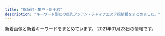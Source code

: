 ```yaml
---
title: "錦糸町・亀戸・新小岩"
description: "キーワード別にの巨乳アジアン・チャイナエステ嬢情報をまとめました。"
---
```


新着画像と新着キーワードをまとめています。
2021年01月23日の情報です。

<DmmAffiliateIns />
<KeywordTable
  shops={
    [
    {
        "url": "http://sentsubaki.asia/",
        "station": "JR\u4e80\u6238\u99c5\u6771\u53e3",
        "name": "\u5343\u693f",
        "img_links": [
            "http://sentsubaki.asia/img/cast/aya-03.jpg",
            "http://sentsubaki.asia/img/btn_cast.png",
            "http://sentsubaki.asia/img/cast/aya-04.jpg",
            "http://sentsubaki.asia/img/cast/miki-01.jpg",
            "http://sentsubaki.asia/img/cast/aya-01.jpg",
            "http://sentsubaki.asia/img/cast/you-03.jpg",
            "http://sentsubaki.asia/img/cast/yumi-04.jpg",
            "http://sentsubaki.asia/img/cast/yuyu-04.jpg",
            "http://sentsubaki.asia/img/cast/nina-04.jpg",
            "http://sentsubaki.asia/img/cast/miki-04.jpg",
            "http://sentsubaki.asia/img/cast/nina-03.jpg",
            "http://sentsubaki.asia/img/cast/miki-02.jpg",
            "http://sentsubaki.asia/img/btn_twitter.png",
            "http://sentsubaki.asia/img/head_time.png",
            "http://sentsubaki.asia/img/cast/yumi-03.jpg",
            "http://sentsubaki.asia/img/cast/you-04.jpg",
            "http://sentsubaki.asia/img/btn_top.png",
            "http://sentsubaki.asia/img/interior/lobby-1.jpg",
            "http://sentsubaki.asia/img/cast/miki-03.jpg",
            "http://sentsubaki.asia/img/btn_interior.png",
            "http://sentsubaki.asia/img/cast/you-02.jpg",
            "http://sentsubaki.asia/img/head_tel.png",
            "http://sentsubaki.asia/img/cast/you-01.jpg",
            "http://sentsubaki.asia/img/cast/yuyu-01.jpg",
            "http://sentsubaki.asia/img/interior/lobby-2.jpg",
            "http://sentsubaki.asia/img/cast/yumi-02.jpg",
            "http://sentsubaki.asia/img/cast/yuyu-02.jpg",
            "http://sentsubaki.asia/img/coupon_special.png"
        ],
        "keywords": {}
    },
    {
        "url": "http://k-akasuri.xyz/",
        "img_links": [
            "http://k-akasuri.xyz/girl/01.jpg",
            "http://k-akasuri.xyz/girl/03.jpg",
            "http://k-akasuri.xyz/images/acc_11.jpg",
            "http://k-akasuri.xyz/girl/02.jpg",
            "http://k-akasuri.xyz/images/index_07.jpg",
            "http://k-akasuri.xyz/images/staff_10.jpg",
            "http://k-akasuri.xyz/girl/00.jpg",
            "http://k-akasuri.xyz/images/sys.jpg",
            "http://k-akasuri.xyz/girl/04.jpg",
            "http://k-akasuri.xyz/images/index_05.jpg",
            "http://k-akasuri.xyz/images/acc_10.jpg",
            "http://k-akasuri.xyz/images/info_10.jpg",
            "http://k-akasuri.xyz/images/index_03.jpg",
            "http://k-akasuri.xyz/images/nei_13.jpg",
            "http://k-akasuri.xyz/images/index_13.jpg",
            "http://k-akasuri.xyz/images/rec_10.jpg",
            "http://k-akasuri.xyz/images/index_04.jpg",
            "http://k-akasuri.xyz/images/line.jpg",
            "http://k-akasuri.xyz/images/index_06.jpg",
            "http://k-akasuri.xyz/images/rec.jpg",
            "http://k-akasuri.xyz/images/index_02.jpg",
            "http://k-akasuri.xyz/images/index_08.jpg",
            "http://k-akasuri.xyz/images/index_01.jpg",
            "http://k-akasuri.xyz/images/sys_10.jpg",
            "http://k-akasuri.xyz/images/index_09.jpg"
        ],
        "keywords": {
            "88": 2,
            "89": 1,
            "D": 3,
            "87": 1,
            "C": 1
        },
        "station": "JR\u4e80\u6238\u99c5\u5317\u53e3",
        "name": "\u97d3\u56fd\u30a2\u30ab\u30b9\u30ea"
    },
    {
        "img_links": [
            "http://iyasimori.jpest.net/uploads//sites/37/2021/01/r3-1.jpg",
            "http://iyasimori.jpest.net/uploads//sites/37/2021/01/g4-150x150.jpg",
            "http://iyasimori.jpest.net/uploads//sites/37/2021/01/top.jpg",
            "http://iyasimori.jpest.net/uploads//sites/37/2021/01/g2-2-150x150.jpg",
            "http://iyasimori.jpest.net/uploads//sites/37/2021/01/g4.jpg",
            "http://iyasimori.jpest.net/uploads//sites/37/2021/01/r5.jpg",
            "http://iyasimori.jpest.net/uploads//sites/37/2021/01/g3-2.jpg",
            "http://iyasimori.jpest.net/uploads//sites/37/2021/01/g5.jpg",
            "http://iyasimori.jpest.net/uploads//sites/37/2021/01/a.jpg",
            "http://iyasimori.jpest.net/uploads//sites/37/2021/01/news01.png",
            "http://iyasimori.jpest.net/uploads//sites/37/2021/01/g2-2.jpg",
            "http://iyasimori.jpest.net/uploads//sites/37/2021/01/g5-150x150.jpg",
            "http://iyasimori.jpest.net/uploads//sites/37/2021/01/r6.jpg",
            "http://iyasimori.jpest.net/uploads//sites/37/2021/01/news03.png",
            "http://iyasimori.jpest.net/uploads//sites/37/2021/01/tite-staff.jpg",
            "http://iyasimori.jpest.net/uploads//sites/37/2021/01/g1-3-150x150.jpg",
            "http://iyasimori.jpest.net/uploads//sites/37/2021/01/a2.jpg",
            "http://iyasimori.jpest.net/uploads//sites/37/2021/01/bj_03.jpg",
            "http://iyasimori.jpest.net/uploads//sites/37/2021/01/mobile.png",
            "http://iyasimori.jpest.net/uploads//sites/37/2021/01/g3-2-150x150.jpg",
            "http://iyasimori.jpest.net/uploads//sites/37/2021/01/g1-3.jpg",
            "http://iyasimori.jpest.net/uploads//sites/37/2021/01/r4-1.jpg"
        ],
        "name": "\u7652\u3057\u306e\u68ee",
        "station": "\u9752\u7825\u99c5",
        "url": "http://iyasimori.jpest.net/",
        "keywords": {}
    },
    {
        "keywords": {
            "89": 4,
            "87": 4,
            "85": 4,
            "C": 2,
            "D": 8
        },
        "name": "\u3042\u308f\u308f",
        "station": "JR\u9326\u7cf8\u753a\u99c5\u5357\u53e3",
        "img_links": [
            "http://www.awawa-es.info/img/sd.png",
            "http://www.awawa-es.info/photo/202009/15998945321509738889.jpeg",
            "http://www.awawa-es.info/img/images/sys_05.png",
            "http://www.awawa-es.info/img/s1.jpg",
            "http://www.awawa-es.info/img/hstaff.png",
            "http://www.awawa-es.info/photo/201307/1374197215469380174.jpg",
            "http://www.awawa-es.info/img/images/sys_01.png",
            "http://www.awawa-es.info/img/s2.jpg",
            "http://www.awawa-es.info/img/hjob.png",
            "http://www.awawa-es.info/p/cc.jpg",
            "http://www.awawa-es.info/img/bottom.jpg",
            "http://www.awawa-es.info/img/images/sys_06.png",
            "http://www.awawa-es.info/img/hsys.png",
            "http://www.awawa-es.info/photo/home/4241374197436.jpg",
            "http://www.awawa-es.info/photo/201605/14635511391411412709.jpg",
            "http://www.awawa-es.info/img/tmp.jpg",
            "http://www.awawa-es.info/photo/202002/1580956374749618033.jpg",
            "http://www.awawa-es.info/photo/202009/15998944321424280736.jpeg",
            "http://www.awawa-es.info/img/hinfo.png",
            "http://www.awawa-es.info/p/3.jpg",
            "http://www.awawa-es.info/photo/home/2391374197264.jpg",
            "http://www.awawa-es.info/photo/201307/13741973921454741938.jpg",
            "http://www.awawa-es.info/img/acc.png",
            "http://www.awawa-es.info/img/images/sys_04.png",
            "http://www.awawa-es.info/p/4.jpg",
            "http://www.awawa-es.info/img/h1.png",
            "http://www.awawa-es.info/p/bb.jpg",
            "http://www.awawa-es.info/photo/home/3281580956380.jpg",
            "http://www.awawa-es.info/img/i2.jpg",
            "http://www.awawa-es.info/img/i1.jpg",
            "http://www.awawa-es.info/p/aa.jpg",
            "http://www.awawa-es.info/img/return.png",
            "http://www.awawa-es.info/p/2.jpg",
            "http://www.awawa-es.info/photo/home/5241604645075.jpg",
            "http://www.awawa-es.info/p/1.jpg",
            "http://www.awawa-es.info/photo/home/4051599894438.jpg",
            "http://www.awawa-es.info/img/h3.png",
            "http://www.awawa-es.info/img/images/sys_02.png",
            "http://www.awawa-es.info/img/h2.png",
            "http://www.awawa-es.info/photo/home/7151463551145.jpg",
            "http://www.awawa-es.info/img/rm.jpg",
            "http://www.awawa-es.info/img/images/sys_03.png",
            "http://www.awawa-es.info/photo/202011/1604645058826879711.png"
        ],
        "url": "http://www.awawa-es.info/"
    },
    {
        "keywords": {},
        "img_links": [
            "http://aria.tokyo-relaxtime.asia/img/cast/risa-01.jpg",
            "http://aria.tokyo-relaxtime.asia/img/cast/aki-01.jpg",
            "http://aria.tokyo-relaxtime.asia/img/cast/nana-01.jpg",
            "http://aria.tokyo-relaxtime.asia/img/slick/st-5.jpg",
            "http://aria.tokyo-relaxtime.asia/img/cast/aki-02.jpg",
            "http://aria.tokyo-relaxtime.asia/img/interior/lobby-1.jpg",
            "http://aria.tokyo-relaxtime.asia/img/cast/rina-01.jpg",
            "http://aria.tokyo-relaxtime.asia/img/cast/yuri-03.jpg",
            "http://aria.tokyo-relaxtime.asia/img/cast/aki-04.jpg",
            "http://aria.tokyo-relaxtime.asia/img/cast/rina-02.jpg",
            "http://aria.tokyo-relaxtime.asia/img/cast/coco-04.jpg",
            "http://aria.tokyo-relaxtime.asia/img/cast/yaya-04.jpg",
            "http://aria.tokyo-relaxtime.asia/img/cast/aya-02.jpg",
            "http://aria.tokyo-relaxtime.asia/img/cast/miki-01.jpg",
            "http://aria.tokyo-relaxtime.asia/img/cast/risa-04.jpg",
            "http://aria.tokyo-relaxtime.asia/img/slick/st-3.jpg",
            "http://aria.tokyo-relaxtime.asia/img/cast/aya-01.jpg",
            "http://aria.tokyo-relaxtime.asia/img/cast/apple-01.jpg",
            "http://aria.tokyo-relaxtime.asia/img/cast/rina-04.jpg",
            "http://aria.tokyo-relaxtime.asia/img/cast/miki-04.jpg",
            "http://aria.tokyo-relaxtime.asia/img/cast/yumi-02.jpg",
            "http://aria.tokyo-relaxtime.asia/img/cast/coco-03.jpg",
            "http://aria.tokyo-relaxtime.asia/img/slick/st-1.jpg",
            "http://aria.tokyo-relaxtime.asia/img/cast/rina-03.jpg",
            "http://aria.tokyo-relaxtime.asia/img/cast/aki-03.jpg",
            "http://aria.tokyo-relaxtime.asia/img/cast/yumi-01.jpg",
            "http://aria.tokyo-relaxtime.asia/img/cast/apple-02.jpg",
            "http://aria.tokyo-relaxtime.asia/img/cast/aya-03.jpg",
            "http://aria.tokyo-relaxtime.asia/img/cast/yumi-03.jpg",
            "http://aria.tokyo-relaxtime.asia/img/cast/nana-03.jpg",
            "http://aria.tokyo-relaxtime.asia/img/cast/yuri-01.jpg",
            "http://aria.tokyo-relaxtime.asia/img/cast/coco-01.jpg",
            "http://aria.tokyo-relaxtime.asia/img/cast/nana-02.jpg",
            "http://aria.tokyo-relaxtime.asia/img/cast/apple-04.jpg",
            "http://aria.tokyo-relaxtime.asia/img/cast/nana-04.jpg",
            "http://aria.tokyo-relaxtime.asia/img/slick/st-4.jpg",
            "http://aria.tokyo-relaxtime.asia/img/cast/risa-03.jpg",
            "http://aria.tokyo-relaxtime.asia/img/cast/yuri-04.jpg",
            "http://aria.tokyo-relaxtime.asia/img/cast/coco-02.jpg",
            "http://aria.tokyo-relaxtime.asia/img/cast/yaya-01.jpg",
            "http://aria.tokyo-relaxtime.asia/img/cast/yaya-02.jpg",
            "http://aria.tokyo-relaxtime.asia/img/cast/yumi-04.jpg",
            "http://aria.tokyo-relaxtime.asia/img/cast/miki-02.jpg",
            "http://aria.tokyo-relaxtime.asia/img/cast/miki-03.jpg",
            "http://aria.tokyo-relaxtime.asia/img/cast/apple-03.jpg",
            "http://aria.tokyo-relaxtime.asia/img/cast/yaya-03.jpg",
            "http://aria.tokyo-relaxtime.asia/img/cast/aya-04.jpg",
            "http://aria.tokyo-relaxtime.asia/img/slick/st-2.jpg",
            "http://aria.tokyo-relaxtime.asia/img/interior/corridor-1.jpg",
            "http://aria.tokyo-relaxtime.asia/img/cast/risa-02.jpg"
        ],
        "name": "Aria\uff5e\u30a2\u30ea\u30a2\uff5e",
        "url": "http://aria.tokyo-relaxtime.asia/",
        "station": "JR\u5c0f\u5ca9\u99c5\u5317\u53e3"
    },
    {
        "keywords": {
            "C": 7
        },
        "station": "JR\u9326\u7cf8\u753a\u99c5",
        "name": "\u306a\u306a",
        "url": "http://nanaesute.pw/",
        "img_links": [
            "http://nanaesute.pw/images/top.png",
            "http://nanaesute.pw/images/flash.jpg",
            "http://nanaesute.pw/images/flash1.jpg",
            "http://nanaesute.pw/images/top_bn2.jpg",
            "http://nanaesute.pw/images/g3.jpg",
            "http://nanaesute.pw/images/side3.png",
            "http://nanaesute.pw/images/g1.jpg",
            "http://nanaesute.pw/images/top_bn1.jpg"
        ]
    },
    {
        "keywords": {
            "G": 9,
            "E": 18
        },
        "url": "http://biwert.xyz/",
        "name": "\u4e00\u6642",
        "img_links": [
            "http://biwert.xyz/uploads/201003/1-2010031G35C32.jpg",
            "http://biwert.xyz/uploads/allimg/180620/1-1P6201013133b.jpg",
            "http://biwert.xyz/uploads/180620/1-1P620101629244.png",
            "http://biwert.xyz/uploads/201006/1-2010061A941445.jpg",
            "http://biwert.xyz/uploads/180620/1-1P62010154K00.png",
            "http://biwert.xyz/templets/default/picture/head.jpg",
            "http://biwert.xyz/uploads/201003/1-2010031G432629.jpg",
            "http://biwert.xyz/templets/default/picture/rec1.png",
            "http://biwert.xyz/uploads/201007/1-20100G4464b26.jpg",
            "http://biwert.xyz/uploads/allimg/180620/1-1P620101640O8.png",
            "http://biwert.xyz/images/1-1P621101232H4.png",
            "http://biwert.xyz/templets/default/picture/interior_t.jpg",
            "http://biwert.xyz/uploads/201109/1-201109141105216.jpg",
            "http://biwert.xyz/uploads/201006/1-2010061F032C0.jpg",
            "http://biwert.xyz/templets/default/picture/staff_t.jpg",
            "http://biwert.xyz/uploads/201003/1-2010031G415110.jpg",
            "http://biwert.xyz/uploads/180620/1-1P62010193X63.jpg",
            "http://biwert.xyz/templets/default/picture/news.jpg",
            "http://biwert.xyz/uploads/201003/1-2010031G3421X.jpg"
        ],
        "station": "JR\u5c0f\u5ca9\u99c5\u5317\u53e3"
    },
    {
        "url": "http://www.o-miyabi.com/",
        "img_links": [
            "http://www.o-miyabi.com/s/images/slider/1.jpg",
            "http://www.o-miyabi.com/s/image/nav_manga.png",
            "http://www.o-miyabi.com/images/upload/thumb/04d21d82d11bc049.jpg",
            "http://www.o-miyabi.com/images/index_09.jpg",
            "http://www.o-miyabi.com/images/staff_09.jpg",
            "http://www.o-miyabi.com/images/index_18.jpg",
            "http://www.o-miyabi.com/images/index_01.jpg",
            "http://www.o-miyabi.com/images/index_14.jpg",
            "http://www.o-miyabi.com/images/upload/thumb/e12bb065f2380463.jpg",
            "http://www.o-miyabi.com/images/upload/thumb/928147996b3538a2.jpg",
            "http://www.o-miyabi.com/s/images/slider/next.png",
            "http://www.o-miyabi.com/images/info_02.jpg",
            "http://www.o-miyabi.com/s/uploads/02.jpg",
            "http://www.o-miyabi.com/images/index_02.jpg",
            "http://www.o-miyabi.com/images/index_13.jpg",
            "http://www.o-miyabi.com/images/upload/thumb/51d074f8f9cdb905.jpg",
            "http://www.o-miyabi.com/s/images/t1.jpg",
            "http://www.o-miyabi.com/s/images/iphone.png",
            "http://www.o-miyabi.com/images/movie_09.jpg",
            "http://www.o-miyabi.com/s/uploads/03.jpg",
            "http://www.o-miyabi.com/s/images/service_03.png",
            "http://www.o-miyabi.com/images/upload/thumb/6d7987cae648e809.jpg",
            "http://www.o-miyabi.com/images/index_07.jpg",
            "http://www.o-miyabi.com/s/image/nav_cast.png",
            "http://www.o-miyabi.com/s/image/nav_sys.png",
            "http://www.o-miyabi.com/s/images/slider/3.jpg",
            "http://www.o-miyabi.com/s/uploads/06.jpg",
            "http://www.o-miyabi.com/s/images/tel.png",
            "http://www.o-miyabi.com/images/info.jpg",
            "http://www.o-miyabi.com/images/upload/thumb/6fceb6aef71115ac.jpg",
            "http://www.o-miyabi.com/girl/01.jpg",
            "http://www.o-miyabi.com/images/index_10.jpg",
            "http://www.o-miyabi.com/s/image/nav_hotel.png",
            "http://www.o-miyabi.com/s/images/t3.jpg",
            "http://www.o-miyabi.com/images/rec.jpg",
            "http://www.o-miyabi.com/s/images/top_2.jpg",
            "http://www.o-miyabi.com/images/index_05.jpg",
            "http://www.o-miyabi.com/s/images/slider/2.jpg",
            "http://www.o-miyabi.com/images/upload/thumb/72ffa1fb925d394b.jpg",
            "http://www.o-miyabi.com/images/upload/thumb/0981f77ac0a1e07f.jpg",
            "http://www.o-miyabi.com/images/index_16.jpg",
            "http://www.o-miyabi.com/images/upload/thumb/1a8371be7358f1df.jpg",
            "http://www.o-miyabi.com/images/upload/thumb/57af63e7ff71466b.jpg",
            "http://www.o-miyabi.com/s/uploads/04.jpg",
            "http://www.o-miyabi.com/s/images/service_07.png",
            "http://www.o-miyabi.com/s/image/nav_top.png",
            "http://www.o-miyabi.com/s/uploads/01.jpg",
            "http://www.o-miyabi.com/images/index_06.jpg",
            "http://www.o-miyabi.com/images/index_19.jpg",
            "http://www.o-miyabi.com/s/uploads/07.jpg",
            "http://www.o-miyabi.com/images/upload/thumb/301c9a35b11a384f.jpg",
            "http://www.o-miyabi.com/s/uploads/08.jpg",
            "http://www.o-miyabi.com/images/upload/thumb/db15ea2226867103.jpg",
            "http://www.o-miyabi.com/s/images/okubokomachi.jpg",
            "http://www.o-miyabi.com/s/images/pc.png",
            "http://www.o-miyabi.com/images/index_03.jpg",
            "http://www.o-miyabi.com/images/info_09.jpg",
            "http://www.o-miyabi.com/images/upload/thumb/7713de024ddc43e7.jpg",
            "http://www.o-miyabi.com/images/index_04.jpg",
            "http://www.o-miyabi.com/images/upload/thumb/0dc07af1006255fa.jpg",
            "http://www.o-miyabi.com/s/images/t2.jpg",
            "http://www.o-miyabi.com/images/rec_09.jpg",
            "http://www.o-miyabi.com/s/images/service_01.png",
            "http://www.o-miyabi.com/s/images/slider/prev.png",
            "http://www.o-miyabi.com/s/image/nav_topics.png"
        ],
        "station": "JR\u65b0\u5c0f\u5ca9\u99c5\u5357\u53e3",
        "name": "\u96c5\u82b3",
        "keywords": {
            "89": 6,
            "86": 2,
            "98": 2,
            "C": 12,
            "84": 2,
            "85": 4,
            "D": 4,
            "H": 2
        }
    },
    {
        "keywords": {
            "86": 1,
            "C": 7,
            "89": 1,
            "85": 3
        },
        "station": "JR\u9326\u7cf8\u753a\u99c5\u5357\u53e3",
        "img_links": [
            "http://mosaic.heteml.jp/es-koibito.work/5.jpg",
            "http://mosaic.heteml.jp/es-koibito.work/3.jpg",
            "http://es-koibito.work/_src/47079082/wechatimg62.jpg",
            "http://es-koibito.work/_src/18546607/wechatimg2727.jpg",
            "http://es-koibito.work/_src/37889089/wechatimg2746.jpg",
            "http://es-koibito.work/_src/47079078/7251563932146_.pic_hd.jpg",
            "http://es-koibito.work/_src/47079080/7281563932147_.pic_hd.jpg",
            "http://es-koibito.work/_src/47079081/7261563932146_.pic_hd.jpg",
            "http://es-koibito.work/_src/37017017/wechatimg2746.jpg",
            "http://es-koibito.work/_src/18546593/shift.jpg",
            "http://mosaic.heteml.jp/es-koibito.work/2.jpg",
            "http://es-koibito.work/_src/37016944/wechatimg2726.jpg",
            "http://mosaic.heteml.jp/es-koibito.work/4.jpg",
            "http://es-koibito.work/_src/18546575/wechatimg2726.jpg",
            "http://es-koibito.work/_src/47079079/7271563932147_.pic_hd.jpg",
            "http://es-koibito.work/_src/18546596/shift.jpg",
            "http://es-koibito.work/_src/18546542/sign.png",
            "http://es-koibito.work/_src/18546847/img20180614190233601852.jpg",
            "http://es-koibito.work/_src/18546594/shift.jpg",
            "http://es-koibito.work/_src/37018722/img20191113104249545960.jpg",
            "http://es-koibito.work/_src/18546595/shift.jpg",
            "http://es-koibito.work/_src/18546604/staff12.jpg",
            "http://mosaic.heteml.jp/es-koibito.work/1.jpg",
            "http://es-koibito.work/_src/18546853/mobile.png",
            "http://es-koibito.work/_src/18546585/sign.png",
            "http://es-koibito.work/_src/18546559/sign.png",
            "http://es-koibito.work/_src/37889091/wechatimg2727.jpg",
            "http://es-koibito.work/_src/18546543/sign.png",
            "http://es-koibito.work/_src/18546577/sign.png",
            "http://es-koibito.work/_src/18546610/wechatimg5037.jpg",
            "http://es-koibito.work/_src/18546567/sign.png",
            "http://es-koibito.work/_src/18546597/sign.png",
            "http://es-koibito.work/_src/18546552/staff12.jpg"
        ],
        "url": "http://es-koibito.work/",
        "name": "\u604b"
    },
    {
        "img_links": [
            "http://ipidiw.com/relaxnomori/images/mobile.jpg",
            "http://ipidiw.com/relaxnomori/user_data/00000020.jpg",
            "http://ipidiw.com/relaxnomori/images/news.jpg",
            "http://ipidiw.com/relaxnomori/images/tt.jpg",
            "http://ipidiw.com/relaxnomori/images/staff_t.jpg",
            "http://ipidiw.com/relaxnomori/images/interior_t.jpg",
            "http://ipidiw.com/relaxnomori/images/rem.jpg",
            "http://ipidiw.com/relaxnomori/user_data/00000019.jpg",
            "http://ipidiw.com/relaxnomori/images/tp.png",
            "http://ipidiw.com/relaxnomori/user_data/00000018.jpg",
            "http://ipidiw.com/relaxnomori/user_data/00000017.jpg",
            "http://ipidiw.com/relaxnomori/images/interior.png"
        ],
        "url": "http://ipidiw.com/relaxnomori/",
        "name": "\u30ea\u30e9\u30c3\u30af\u30b9\u306e\u68ee",
        "station": "\u68ee\u4e0b\u99c5A4\u53e3",
        "keywords": {
            "86": 1,
            "90": 2,
            "93": 1
        }
    },
    {
        "keywords": {
            "C": 15
        },
        "img_links": [
            "http://kameido.info/images/top.jpg",
            "http://kameido.info/images/new1.jpg",
            "http://kameido.info/images/mobile.png",
            "http://kameido.info/images/r1.jpg",
            "http://kameido.info/images/r2.jpg",
            "http://kameido.info/images/5.jpg",
            "http://kameido.info/images/4.jpg",
            "http://kameido.info/images/3.jpg",
            "http://kameido.info/images/r4.jpg",
            "http://kameido.info/images/g0.jpg",
            "http://kameido.info/images/1.jpg",
            "http://kameido.info/images/6.jpg",
            "http://kameido.info/images/r3.jpg",
            "http://kameido.info/images/2.jpg"
        ],
        "url": "http://kameido.info/",
        "name": "\u604b\u4eba",
        "station": "JR\u4e80\u6238\u99c5\u5317\u53e3"
    },
    {
        "name": "\u3086\u304d",
        "url": "http://www.sh-yuki.work/",
        "keywords": {
            "86": 13,
            "88": 1,
            "89": 2,
            "D": 16
        },
        "img_links": [
            "http://www.sh-yuki.work/uploads/200218/1-20021Q3591A57.jpg",
            "http://www.sh-yuki.work/uploads/191221/1-191221111A3123.jpg",
            "http://www.sh-yuki.work/uploads/200127/1-20012G02404310.jpg",
            "http://www.sh-yuki.work/images/lanmu2.jpg",
            "http://www.sh-yuki.work/uploads/201215/1-201215145200113.jpg",
            "http://www.sh-yuki.work/images/room2.jpg",
            "http://www.sh-yuki.work/uploads/191021/1-19102116361I39.jpg",
            "http://www.sh-yuki.work/images/lanmu3.jpg",
            "http://www.sh-yuki.work/uploads/201215/1-201215145153M4.jpg",
            "http://www.sh-yuki.work/uploads/190105/1-1Z105143940E6.jpg",
            "http://www.sh-yuki.work/images/lanmu4.jpg",
            "http://www.sh-yuki.work/images/s_news.jpg",
            "http://www.sh-yuki.work/images/room3.jpg",
            "http://www.sh-yuki.work/images/room4.jpg",
            "http://www.sh-yuki.work/uploads/191104/1-1911041I124915.jpg",
            "http://www.sh-yuki.work/uploads/200713/1-200G3110344421.jpg",
            "http://www.sh-yuki.work/images/mobile.jpg",
            "http://www.sh-yuki.work/uploads/191227/1-19122F94110460.jpg",
            "http://www.sh-yuki.work/uploads/200110/1-20011013245Y49.jpg",
            "http://www.sh-yuki.work/uploads/190105/1-1Z105143921224.jpg",
            "http://www.sh-yuki.work/uploads/200618/1-20061Q6342Y06.jpg",
            "http://www.sh-yuki.work/images/end.png",
            "http://www.sh-yuki.work/uploads/190105/1-1Z1051440193X.jpg",
            "http://www.sh-yuki.work/uploads/190105/1-1Z105143R9539.jpg",
            "http://www.sh-yuki.work/images/lanmu5.jpg",
            "http://www.sh-yuki.work/uploads/200618/1-20061Q633094V.jpg",
            "http://www.sh-yuki.work/uploads/201214/1-20121416231WV.jpg",
            "http://www.sh-yuki.work/uploads/190110/1-1Z110093529363.png",
            "http://www.sh-yuki.work/uploads/191202/1-191202154021200.jpg",
            "http://www.sh-yuki.work/uploads/200620/1-200620154311K4.jpg",
            "http://www.sh-yuki.work/uploads/200218/1-20021Q359301Q.jpg",
            "http://www.sh-yuki.work/images/s_staff.jpg",
            "http://www.sh-yuki.work/images/top.png",
            "http://www.sh-yuki.work/uploads/201214/1-201214162100347.jpg",
            "http://www.sh-yuki.work/images/room1.jpg",
            "http://www.sh-yuki.work/uploads/200713/1-200G3125135C2.jpg",
            "http://www.sh-yuki.work/images/1.jpg",
            "http://www.sh-yuki.work/uploads/191006/1-191006105P61Z.jpg",
            "http://www.sh-yuki.work/uploads/191006/1-191006105IM24.jpg",
            "http://www.sh-yuki.work/uploads/200620/1-20062015425B54.jpg",
            "http://www.sh-yuki.work/uploads/191028/1-19102Q03S5a4.jpg",
            "http://www.sh-yuki.work/uploads/191227/1-19122F93911958.jpg",
            "http://www.sh-yuki.work/images/nbj2.jpg"
        ],
        "station": "JR\u5c0f\u5ca9\u99c5\u5317\u53e3"
    },
    {
        "name": "Remoon",
        "img_links": [
            "http://yousei.xyz/images/g5.jpg",
            "http://yousei.xyz/images/g4.jpg",
            "http://yousei.xyz/images/top.png",
            "http://yousei.xyz/images/g3.jpg",
            "http://yousei.xyz/images/recuit.jpg",
            "http://yousei.xyz/images/g2.jpg",
            "http://yousei.xyz/images/g1.jpg",
            "http://yousei.xyz/images/r1.jpg",
            "http://yousei.xyz/images/r2.jpg",
            "http://yousei.xyz/images/g6.jpg",
            "http://yousei.xyz/images/r4.jpg",
            "http://yousei.xyz/images/r3.jpg"
        ],
        "keywords": {},
        "station": "JR\u4e80\u6238\u99c5\u6771\u53e3",
        "url": "http://yousei.xyz/"
    },
    {
        "url": "http://thaipataya.chm.jp/",
        "img_links": [
            "https://chm.jp/domains1/thaipataya/myimg/imgcom37725_sp.png",
            "https://chm.jp/domains1/thaipataya/myimg/imgcom37667_sp.jpg",
            "https://chm.jp/domains1/thaipataya/myimg/imgcom37727_sp.png",
            "https://chm.jp/domains1/thaipataya/myimg/imgcom36575_sp.jpg",
            "https://chm.jp/domains1/thaipataya/myimg/imgcom37661_sp.jpg",
            "https://chm.jp/domains1/thaipataya/myimg/imgcom37711_sp.png",
            "https://chm.jp/domains1/thaipataya/myimg/imgcom37664_sp.png",
            "https://chm.jp/domains1/thaipataya/myimg/imgcom36605_sp.jpg",
            "https://chm.jp/domains1/thaipataya/myimg/imgcom37731_sp.png",
            "https://chm.jp/domains1/thaipataya/myimg/imgcom37734_sp.png",
            "https://chm.jp/domains1/thaipataya/myimg/imgcom37356_sp.jpg",
            "https://chm.jp/domains1/thaipataya/myimg/imgcom37740_sp.png",
            "https://chm.jp/domains1/thaipataya/myimg/imgcom37665_sp.jpg",
            "https://chm.jp/domains1/thaipataya/myimg/imgcom37658_sp.png",
            "https://chm.jp/domains1/thaipataya/myimg/imgcom37657_sp.jpg",
            "https://chm.jp/domains1/thaipataya/myimg/imgcom37737_sp.png",
            "https://chm.jp/domains1/thaipataya/myimg/imgcom37656_sp.png",
            "https://chm.jp/domains1/thaipataya/myimg/imgcom36635_sp.jpg",
            "https://chm.jp/domains1/thaipataya/myimg/imgcom37710_sp.jpg",
            "https://chm.jp/domains1/thaipataya/myimg/imgcom37730_sp.png",
            "https://chm.jp/domains1/thaipataya/myimg/imgcom37655_sp.jpg",
            "https://chm.jp/domains1/thaipataya/myimg/imgcom37732_sp.png",
            "https://chm.jp/domains1/thaipataya/myimg/imgcom37728_sp.png",
            "https://chm.jp/domains1/thaipataya/myimg/imgcom37067_sp.jpg",
            "https://chm.jp/domains1/thaipataya/myimg/imgcom37653_sp.png",
            "https://chm.jp/domains1/thaipataya/myimg/imgcom37662_sp.png",
            "https://chm.jp/domains1/thaipataya/myimg/imgcom37669_sp.jpg",
            "https://chm.jp/domains1/thaipataya/myimg/imgcom36576_sp.jpg",
            "https://chm.jp/domains1/thaipataya/myimg/imgcom37359_sp.jpg",
            "https://chm.jp/domains1/thaipataya/myimg/imgcom37659_sp.jpg",
            "https://chm.jp/domains1/thaipataya/myimg/imgcom36603_sp.png",
            "https://chm.jp/sozai/0_4999/bn112_sp.png",
            "https://chm.jp/sozai/0_4999/bn122_sp.png",
            "https://chm.jp/domains1/thaipataya/myimg/imgcom36648_sp.jpg",
            "https://chm.jp/domains1/thaipataya/myimg/imgcom37738_sp.png",
            "https://chm.jp/domains1/thaipataya/myimg/imgcom37360_sp.jpg",
            "https://chm.jp/domains1/thaipataya/myimg/imgcom37654_sp.jpg",
            "https://chm.jp/domains1/thaipataya/myimg/slideimg36560_sp.jpg",
            "https://chm.jp/domains1/thaipataya/myimg/imgcom36565_sp.jpg",
            "http://chm.jp/img/linebutton_82x20.png",
            "https://chm.jp/domains1/thaipataya/myimg/imgcom37668_sp.png",
            "https://chm.jp/domains1/thaipataya/myimg/imgcom37355_sp.jpg",
            "https://chm.jp/domains1/thaipataya/myimg/imgcom37660_sp.png",
            "https://chm.jp/domains1/thaipataya/myimg/imgcom37713_sp.png",
            "https://chm.jp/domains1/thaipataya/myimg/imgcom37716_sp.png",
            "https://chm.jp/domains1/thaipataya/myimg/imgcom37172_sp.png",
            "https://chm.jp/domains1/thaipataya/myimg/imgcom37736_sp.png",
            "https://chm.jp/domains1/thaipataya/myimg/imgcom36604_sp.jpg",
            "https://chm.jp/domains1/thaipataya/myimg/imgcom37712_sp.png",
            "https://chm.jp/domains1/thaipataya/myimg/imgcom36567_sp.jpg",
            "https://chm.jp/domains1/thaipataya/myimg/imgcom37714_sp.png",
            "https://chm.jp/domains1/thaipataya/myimg/imgcom37739_sp.png",
            "https://chm.jp/domains1/thaipataya/myimg/imgcom36613_sp.jpg",
            "https://chm.jp/domains1/thaipataya/myimg/imgcom36649_sp.png",
            "https://chm.jp/domains1/thaipataya/myimg/imgcom36614_sp.jpg",
            "https://chm.jp/domains1/thaipataya/myimg/imgcom36607_sp.jpg",
            "https://chm.jp/domains1/thaipataya/myimg/slideimg36561_sp.jpg",
            "https://chm.jp/domains1/thaipataya/myimg/imgcom37666_sp.jpg",
            "https://chm.jp/domains1/thaipataya/myimg/imgcom37729_sp.png",
            "https://chm.jp/domains1/thaipataya/myimg/imgcom36606_sp.jpg",
            "https://chm.jp/domains1/thaipataya/myimg/imgcom37177_sp.png",
            "https://chm.jp/domains1/thaipataya/myimg/imgcom36616_sp.png",
            "https://chm.jp/domains1/thaipataya/myimg/imgcom37724_sp.png",
            "https://chm.jp/domains1/thaipataya/myimg/imgcom36566_sp.png",
            "https://chm.jp/domains1/thaipataya/myimg/imgcom36618_sp.png",
            "https://chm.jp/domains1/thaipataya/myimg/imgcom37361_sp.jpg",
            "https://chm.jp/domains1/thaipataya/myimg/imgcom37733_sp.png",
            "https://chm.jp/domains1/thaipataya/myimg/imgcom37174_sp.png",
            "https://chm.jp/domains1/thaipataya/myimg/imgcom36634_sp.jpg",
            "https://chm.jp/domains1/thaipataya/myimg/imgcom37362_sp.jpg",
            "https://chm.jp/domains1/thaipataya/myimg/imgcom36615_sp.png",
            "https://chm.jp/domains1/thaipataya/myimg/imgcom37663_sp.jpg",
            "https://chm.jp/domains1/thaipataya/myimg/imgcom37715_sp.png",
            "https://chm.jp/domains1/thaipataya/myimg/slideimg36562_sp.jpg"
        ],
        "keywords": {
            "C": 13
        },
        "station": "JR\u5c0f\u5ca9\u99c5\u5357\u53e3",
        "name": "\u30d1\u30bf\u30e4"
    },
    {
        "name": "\u7f8e\u697d",
        "station": "JR\u65b0\u5c0f\u5ca9\u99c5\u5357\u53e3",
        "keywords": {
            "92": 1,
            "90": 1,
            "87": 1,
            "86": 2,
            "89": 1,
            "85": 1,
            "95": 2
        },
        "img_links": [
            "http://y-rlx.net/girl/09a.jpg",
            "http://y-rlx.net/girl/09.jpg",
            "http://y-rlx.net/images/index_12.jpg",
            "http://y-rlx.net/images/acc_tit03.jpg",
            "http://y-rlx.net/images/index_06.png",
            "http://y-rlx.net/images/index_07.png",
            "http://y-rlx.net/girl/00.jpg",
            "http://y-rlx.net/girl/03a.jpg",
            "http://y-rlx.net/images/sys.jpg",
            "http://y-rlx.net/girl/07a.jpg",
            "http://y-rlx.net/girl/p01.jpg",
            "http://y-rlx.net/images/acc_tit.jpg",
            "http://y-rlx.net/images/02.png",
            "http://y-rlx.net/images/index_21.jpg",
            "http://y-rlx.net/images/index_19.png",
            "http://y-rlx.net/images/03.png",
            "http://y-rlx.net/images/index_23.jpg",
            "http://y-rlx.net/images/rec_16.jpg",
            "http://y-rlx.net/girl/08.jpg",
            "http://y-rlx.net/images/rec.jpg",
            "http://y-rlx.net/images/acc_16.jpg",
            "http://y-rlx.net/girl/010a.jpg",
            "http://y-rlx.net/images/index_02.png",
            "http://y-rlx.net/images/rex_16.jpg",
            "http://y-rlx.net/girl/010.jpg",
            "http://y-rlx.net/girl/05.jpg",
            "http://y-rlx.net/images/sys_16.jpg",
            "http://y-rlx.net/girl/01.jpg",
            "http://y-rlx.net/girl/05a.jpg",
            "http://y-rlx.net/images/index_11.jpg",
            "http://y-rlx.net/images/index_04.png",
            "http://y-rlx.net/images/index_09.jpg",
            "http://y-rlx.net/images/01.png",
            "http://y-rlx.net/images/index_16.png",
            "http://y-rlx.net/images/line.jpg",
            "http://y-rlx.net/images/index_08.jpg",
            "http://y-rlx.net/images/acc_tit01.jpg",
            "http://y-rlx.net/images/info.png",
            "http://y-rlx.net/images/index_10.jpg",
            "http://y-rlx.net/images/index_14.png",
            "http://y-rlx.net/images/index_13.jpg",
            "http://y-rlx.net/girl/07.jpg",
            "http://y-rlx.net/girl/03.jpg",
            "http://y-rlx.net/images/staff_16.jpg",
            "http://y-rlx.net/girl/06.jpg",
            "http://y-rlx.net/girl/02.jpg"
        ],
        "url": "http://y-rlx.net/"
    },
    {
        "url": "http://www.himawari-shinkoiwa.com/",
        "station": "JR\u65b0\u5c0f\u5ca9\u99c5\u5357\u53e3",
        "img_links": [
            "http://www.himawari-shinkoiwa.com/files/002.jpg",
            "http://www.himawari-shinkoiwa.com/files/003.jpg",
            "http://www.himawari-shinkoiwa.com/files/005.jpg",
            "http://www.himawari-shinkoiwa.com/img/btn_side_mobile.jpg",
            "http://www.himawari-shinkoiwa.com/img/ttl_move.png",
            "http://www.himawari-shinkoiwa.com/files/006-02.jpg",
            "http://www.himawari-shinkoiwa.com/images/slider/2.jpg",
            "http://www.himawari-shinkoiwa.com/images/line.png",
            "http://www.himawari-shinkoiwa.com/img/pickup.jpg",
            "http://www.himawari-shinkoiwa.com/files/003-02.jpg",
            "http://www.himawari-shinkoiwa.com/img/ttl_news.png",
            "http://www.himawari-shinkoiwa.com/files/005-02.jpg",
            "http://www.himawari-shinkoiwa.com/images/slider/1.jpg",
            "http://www.himawari-shinkoiwa.com/images/slider/3.jpg",
            "http://www.himawari-shinkoiwa.com/img/ttl_info.png",
            "http://www.himawari-shinkoiwa.com/files/006.jpg",
            "http://www.himawari-shinkoiwa.com/img/goback.jpg",
            "http://www.himawari-shinkoiwa.com/files/002-02.jpg",
            "http://www.himawari-shinkoiwa.com/img/btn_blog.png",
            "http://www.himawari-shinkoiwa.com/img/tel.png",
            "http://www.himawari-shinkoiwa.com/img/move.jpg"
        ],
        "name": "\u3072\u307e\u308f\u308a",
        "keywords": {
            "87": 6,
            "86": 2,
            "C": 12,
            "D": 8
        }
    },
    {
        "name": "\u7652\u3057\u306e\u6cc9",
        "url": "https://iyashinoizumi.com/",
        "keywords": {
            "\u30bb\u30af\u30b7\u30fc": 2
        },
        "img_links": [
            "https://iyashinoizumi.com/wp-content/uploads/2019/06/5293C707-270F-4802-8168-1493DA07DDAE.jpeg",
            "https://iyashinoizumi.com/wp-content/uploads/7208DC4D-6E47-49CE-B1C0-3607E54E114B.jpeg",
            "https://iyashinoizumi.com/wp-content/uploads/2019/06/43D6BE9C-43F6-45C2-95E5-E775CE725D67.jpeg",
            "https://iyashinoizumi.com/wp-content/uploads/9B89E764-B754-425D-A9AC-BB5566FA6AC4.jpeg",
            "https://iyashinoizumi.com/wp-content/uploads/0731EF09-7405-4B36-8468-B17A307EB894.jpeg",
            "https://iyashinoizumi.com/wp-content/uploads/rin.jpg",
            "https://iyashinoizumi.com/wp-content/uploads/0731EF09-7405-4B36-8468-B17A307EB894-e1579436226478.jpeg",
            "https://iyashinoizumi.com/wp-content/uploads/5AA02D30-2C43-42C1-BE02-48E5A5C27E91-226x300.jpeg",
            "https://iyashinoizumi.com/wp-content/uploads/2019/06/2DD3549C-F937-441D-B0E3-E26520ACFABD-e1559410733851.jpeg",
            "https://iyashinoizumi.com/wp-content/uploads/5AA02D30-2C43-42C1-BE02-48E5A5C27E91.jpeg",
            "https://iyashinoizumi.com/wp-content/uploads/2019/06/opening-e1560089346906-1024x314.png",
            "https://iyashinoizumi.com/wp-content/uploads/7208DC4D-6E47-49CE-B1C0-3607E54E114B-210x300.jpeg",
            "https://iyashinoizumi.com/wp-content/uploads/9B89E764-B754-425D-A9AC-BB5566FA6AC4-270x300.jpeg",
            "https://iyashinoizumi.com/wp-content/uploads/2019/06/50CD669B-0FFA-4734-B898-EB3D53E95C21.jpeg",
            "https://iyashinoizumi.com/wp-content/uploads/0731EF09-7405-4B36-8468-B17A307EB894-197x300.jpeg",
            "https://iyashinoizumi.com/wp-content/uploads/2019/06/001.jpg",
            "https://iyashinoizumi.com/wp-content/uploads/2019/06/momoko1.jpg"
        ],
        "station": "JR\u9326\u7cf8\u753a\u99c5\u5317\u53e3"
    },
    {
        "name": "\u30de\u30ea\u30a2\u30d9\u30fc\u30e9",
        "img_links": [
            "http://mariabella.ies.fun/images/r06.jpg",
            "http://mariabella.ies.fun/images/r03.jpg",
            "http://mariabella.ies.fun/images/news.jpg",
            "http://mariabella.ies.fun/photos/sites/45/2019/09/2019091016323921.jpeg",
            "http://mariabella.ies.fun/photos/sites/45/2020/01/2020012420100278.jpeg",
            "http://mariabella.ies.fun/images/s-recriut.jpg",
            "http://mariabella.ies.fun/images/r02.jpg",
            "http://mariabella.ies.fun/images/mobile.jpg",
            "http://mariabella.ies.fun/images/info.jpg",
            "http://mariabella.ies.fun/images/s-staff.jpg",
            "http://mariabella.ies.fun/images/ac3.jpg",
            "http://mariabella.ies.fun/images/r05.jpg",
            "http://mariabella.ies.fun/images/r01.jpg",
            "http://mariabella.ies.fun/images/r04.jpg",
            "http://mariabella.ies.fun/images/mobile1.jpg",
            "http://mariabella.ies.fun/photos/sites/45/2018/06/2018062706422857.jpg",
            "http://mariabella.ies.fun/images/ac1.jpg",
            "http://mariabella.ies.fun/images/pick.jpg",
            "http://mariabella.ies.fun/images/r09.jpg",
            "http://mariabella.ies.fun/photos/sites/45/2019/09/2019092717170772.jpeg",
            "http://mariabella.ies.fun/images/top.png",
            "http://mariabella.ies.fun/images/r07.jpg",
            "http://mariabella.ies.fun/images/ac2.jpg"
        ],
        "keywords": {
            "\u30bb\u30af\u30b7\u30fc": 3,
            "E": 3
        },
        "url": "http://mariabella.ies.fun/",
        "station": "JR\u5c0f\u5ca9\u99c5\u5317\u53e3"
    },
    {
        "keywords": {},
        "station": "JR\u4e80\u6238\u99c5\u6771\u53e3",
        "img_links": [
            "http://mirage.sweet-relaxation.com/img/cast/olive-01.jpg",
            "http://mirage.sweet-relaxation.com/img/cast/yumi-03.jpg",
            "http://mirage.sweet-relaxation.com/img/cast/eri-02.jpg",
            "http://mirage.sweet-relaxation.com/img/cast/nanar-03.jpg",
            "http://mirage.sweet-relaxation.com/img/cast/nina-01.jpg",
            "http://mirage.sweet-relaxation.com/img/cast/key-02.jpg",
            "http://mirage.sweet-relaxation.com/img/cast/yumi-01.jpg",
            "http://mirage.sweet-relaxation.com/img/cast/miya-01.jpg",
            "http://mirage.sweet-relaxation.com/img/cast/key-03.jpg",
            "http://mirage.sweet-relaxation.com/img/cast/eri-01.jpg",
            "http://mirage.sweet-relaxation.com/img/cast/ran-03.jpg",
            "http://mirage.sweet-relaxation.com/img/cast/ran-01.jpg",
            "http://mirage.sweet-relaxation.com/img/cast/nina-03.jpg",
            "http://mirage.sweet-relaxation.com/img/cast/key-01.jpg",
            "http://mirage.sweet-relaxation.com/img/cast/nina-02.jpg",
            "http://mirage.sweet-relaxation.com/img/cast/nanar-02.jpg",
            "http://mirage.sweet-relaxation.com/img/cast/yaya-01.jpg",
            "http://mirage.sweet-relaxation.com/img/cast/ran-02.jpg",
            "http://mirage.sweet-relaxation.com/img/interior/corridor-1.jpg",
            "http://mirage.sweet-relaxation.com/img/cast/miya-03.jpg",
            "http://mirage.sweet-relaxation.com/img/cast/miya-02.jpg",
            "http://mirage.sweet-relaxation.com/img/cast/nanar-01.jpg",
            "http://mirage.sweet-relaxation.com/img/cast/yumi-02.jpg",
            "http://mirage.sweet-relaxation.com/img/cast/eri-03.jpg",
            "http://mirage.sweet-relaxation.com/img/cast/yaya-03.jpg",
            "http://mirage.sweet-relaxation.com/img/cast/yaya-02.jpg",
            "http://mirage.sweet-relaxation.com/img/cast/olive-02.jpg",
            "http://mirage.sweet-relaxation.com/img/cast/olive-03.jpg"
        ],
        "name": "Mirage\uff5e\u30df\u30e9\u30fc\u30b8\u30e5\uff5e",
        "url": "http://mirage.sweet-relaxation.com/"
    },
    {
        "station": "JR\u65b0\u5c0f\u5ca9\u99c5\u5357\u53e3",
        "img_links": [
            "https://piano.sweet-relaxation.com/img/cast/ebi-01.jpg",
            "https://piano.sweet-relaxation.com/img/cast/aki-03.jpg",
            "https://piano.sweet-relaxation.com/img/cast/ai-02.jpg",
            "https://piano.sweet-relaxation.com/img/cast/miya-02.jpg",
            "https://piano.sweet-relaxation.com/img/cast/miya-04.jpg",
            "https://piano.sweet-relaxation.com/img/cast/luna-04.jpg",
            "https://piano.sweet-relaxation.com/img/interior/int-01.jpg",
            "https://piano.sweet-relaxation.com/img/cast/miya-01.jpg",
            "https://piano.sweet-relaxation.com/img/cast/aye-01.jpg",
            "https://piano.sweet-relaxation.com/img/cast/miya-03.jpg",
            "https://piano.sweet-relaxation.com/img/cast/nico-04.jpg",
            "https://piano.sweet-relaxation.com/img/cast/aki-04.jpg",
            "https://piano.sweet-relaxation.com/img/cast/nana-01.jpg",
            "https://piano.sweet-relaxation.com/img/cast/luna-01.jpg",
            "https://piano.sweet-relaxation.com/img/slick/sl-6.jpg",
            "https://piano.sweet-relaxation.com/img/cast/coco-03.jpg",
            "https://piano.sweet-relaxation.com/img/cast/ai-01.jpg",
            "https://piano.sweet-relaxation.com/img/slick/sl-4.jpg",
            "https://piano.sweet-relaxation.com/img/cast/nico-03.jpg",
            "https://piano.sweet-relaxation.com/img/cast/aini-03.jpg",
            "https://piano.sweet-relaxation.com/img/cast/nana-04.jpg",
            "https://piano.sweet-relaxation.com/img/cast/nana-03.jpg",
            "https://piano.sweet-relaxation.com/img/cast/aye-02.jpg",
            "https://piano.sweet-relaxation.com/img/cast/coco-01.jpg",
            "https://piano.sweet-relaxation.com/img/cast/ai-04.jpg",
            "https://piano.sweet-relaxation.com/img/cast/lili-03.jpg",
            "https://piano.sweet-relaxation.com/img/cast/ebi-03.jpg",
            "https://piano.sweet-relaxation.com/img/cast/aini-01.jpg",
            "https://piano.sweet-relaxation.com/img/slick/sl-5.jpg",
            "https://piano.sweet-relaxation.com/img/cast/aki-01.jpg",
            "https://piano.sweet-relaxation.com/img/cast/coco-02.jpg",
            "https://piano.sweet-relaxation.com/img/cast/lili-01.jpg",
            "https://piano.sweet-relaxation.com/img/cast/ebi-04.jpg",
            "https://piano.sweet-relaxation.com/img/cast/lili-04.jpg",
            "https://piano.sweet-relaxation.com/img/slick/sl-7.jpg",
            "https://piano.sweet-relaxation.com/img/cast/ai-03.jpg",
            "https://piano.sweet-relaxation.com/img/cast/aye-04.jpg",
            "https://piano.sweet-relaxation.com/img/cast/miky-04.jpg",
            "https://piano.sweet-relaxation.com/img/interior/int-04.jpg",
            "https://piano.sweet-relaxation.com/img/cast/luna-02.jpg",
            "https://piano.sweet-relaxation.com/img/cast/miky-01.jpg",
            "https://piano.sweet-relaxation.com/img/cast/aki-02.jpg",
            "https://piano.sweet-relaxation.com/img/cast/miky-02.jpg",
            "https://piano.sweet-relaxation.com/img/cast/nico-01.jpg",
            "https://piano.sweet-relaxation.com/img/cast/ebi-02.jpg",
            "https://piano.sweet-relaxation.com/img/interior/int-03.jpg",
            "https://piano.sweet-relaxation.com/img/cast/coco-04.jpg",
            "https://piano.sweet-relaxation.com/img/slick/sl-3.jpg",
            "https://piano.sweet-relaxation.com/img/cast/aini-02.jpg",
            "https://piano.sweet-relaxation.com/img/cast/aye-03.jpg",
            "https://piano.sweet-relaxation.com/img/cast/nico-02.jpg",
            "https://piano.sweet-relaxation.com/img/cast/nana-02.jpg",
            "https://piano.sweet-relaxation.com/img/cast/luna-03.jpg",
            "https://piano.sweet-relaxation.com/img/cast/miky-03.jpg",
            "https://piano.sweet-relaxation.com/img/slick/sl-2.jpg",
            "https://piano.sweet-relaxation.com/img/slick/sl-1.jpg",
            "https://piano.sweet-relaxation.com/img/cast/aini-04.jpg",
            "https://piano.sweet-relaxation.com/img/cast/lili-02.jpg",
            "https://piano.sweet-relaxation.com/img/interior/int-02.jpg"
        ],
        "keywords": {},
        "url": "https://piano.sweet-relaxation.com/",
        "name": "Piano"
    },
    {
        "keywords": {},
        "url": "http://el-grande.asia/",
        "station": "JR\u65b0\u5c0f\u5ca9\u99c5\u5357\u53e3",
        "name": "\u30a8\u30eb\u30b0\u30e9\u30f3\u30c7-elgrande-",
        "img_links": [
            "http://el-grande.asia/img/cast/mei-03.jpg",
            "http://el-grande.asia/img/cast/rey-01.jpg",
            "http://el-grande.asia/img/cast/hana-03.jpg",
            "http://el-grande.asia/img/cast/lucy-02.jpg",
            "http://el-grande.asia/img/cast/haru-01.jpg",
            "http://el-grande.asia/img/cast/mai-01.jpg",
            "http://el-grande.asia/img/cast/sara-05.jpg",
            "http://el-grande.asia/img/btn_twitter.png",
            "http://el-grande.asia/img/cast/aki-01.jpg",
            "http://el-grande.asia/img/cast/ringo-04.jpg",
            "http://el-grande.asia/img/cast/ringo-02.jpg",
            "http://el-grande.asia/img/cast/ringo-03.jpg",
            "http://el-grande.asia/img/cast/sara-06.jpg",
            "http://el-grande.asia/img/cast/mei-01.jpg",
            "http://el-grande.asia/img/cast/elisa-02.jpg",
            "http://el-grande.asia/img/cast/aki-04.jpg",
            "http://el-grande.asia/img/cast/baby-01.jpg",
            "http://el-grande.asia/img/cast/lucy-03.jpg",
            "http://el-grande.asia/img/btn_interior.png",
            "http://el-grande.asia/img/dagger.png",
            "http://el-grande.asia/img/interior/shower-4.jpg",
            "http://el-grande.asia/img/cast/lucy-01.jpg",
            "http://el-grande.asia/img/interior/corridor-1.jpg",
            "http://el-grande.asia/img/cast/lucy-04.jpg",
            "http://el-grande.asia/img/cast/baby-03.jpg",
            "http://el-grande.asia/img/cast/haru-02.jpg",
            "http://el-grande.asia/img/cast/sara-08.jpg",
            "http://el-grande.asia/img/cast/hana-04.jpg",
            "http://el-grande.asia/img/cast/baby-04.jpg",
            "http://el-grande.asia/img/cast/misa-04.jpg",
            "http://el-grande.asia/img/cast/aki-03.jpg",
            "http://el-grande.asia/img/cast/rey-02.jpg",
            "http://el-grande.asia/img/cast/ringo-01.jpg",
            "http://el-grande.asia/img/cast/hana-02.jpg",
            "http://el-grande.asia/img/cast/hana-01.jpg",
            "http://el-grande.asia/img/cast/misa-01.jpg",
            "http://el-grande.asia/img/cast/mei-04.jpg",
            "http://el-grande.asia/img/cast/elisa-03.jpg",
            "http://el-grande.asia/img/cast/haru-04.jpg",
            "http://el-grande.asia/img/btn_top.png",
            "http://el-grande.asia/img/cast/mai-03.jpg",
            "http://el-grande.asia/img/cast/rey-04.jpg",
            "http://el-grande.asia/img/cast/mai-04.jpg",
            "http://el-grande.asia/img/cast/haru-03.jpg",
            "http://el-grande.asia/img/interior/lobby-1.jpg",
            "http://el-grande.asia/img/cast/elisa-01.jpg",
            "http://el-grande.asia/img/cast/baby-02.jpg",
            "http://el-grande.asia/img/btn_cast.png",
            "http://el-grande.asia/img/cast/mei-02.jpg",
            "http://el-grande.asia/img/cast/aki-02.jpg"
        ]
    },
    {
        "name": "KIRARA",
        "station": "JR\u9326\u7cf8\u753a\u99c5\u5317\u53e3",
        "url": "https://kinshicho-mensesthe.net/",
        "img_links": [
            "https://kinshicho-mensesthe.net/button/blog.png",
            "https://kinshicho-mensesthe.net/staff2/rui-l1.jpg",
            "https://kinshicho-mensesthe.net/images/header3.png",
            "https://kinshicho-mensesthe.net/staff2/yumi-s1.jpg",
            "https://kinshicho-mensesthe.net/staff2/sora-l1.jpg",
            "https://kinshicho-mensesthe.net/images/footer-r.png",
            "https://kinshicho-mensesthe.net/mens-esthe-massage/2020/01/22/yuki-s1.jpg",
            "https://kinshicho-mensesthe.net/room/esthe2.jpg",
            "https://kinshicho-mensesthe.net/staff2/sera-s1.jpg",
            "https://kinshicho-mensesthe.net/staff2/sora-s1.jpg",
            "https://kinshicho-mensesthe.net/images/footer-l.png",
            "https://kinshicho-mensesthe.net/staff2/haruka-l1.jpg",
            "https://kinshicho-mensesthe.net/room/3-l.jpg",
            "https://kinshicho-mensesthe.net/images/qrcode.png",
            "https://kinshicho-mensesthe.net/room/esthe1.jpg",
            "https://kinshicho-mensesthe.net/staff2/saki-s1.jpg",
            "https://kinshicho-mensesthe.net/staff2/kiki-l1.jpg",
            "https://kinshicho-mensesthe.net/room/5-s.jpg",
            "https://kinshicho-mensesthe.net/staff2/kokomi-s1.jpg",
            "https://kinshicho-mensesthe.net/room/3-s.jpg",
            "https://kinshicho-mensesthe.net/staff2/sera-l1.jpg",
            "https://kinshicho-mensesthe.net/images/main1.jpg",
            "https://kinshicho-mensesthe.net/staff2/saki-l1.jpg",
            "https://kinshicho-mensesthe.net/room/2-s.jpg",
            "https://kinshicho-mensesthe.net/room/6-s.jpg",
            "https://kinshicho-mensesthe.net/mens-esthe-massage/2020/10/17/moe-s1.jpg",
            "https://kinshicho-mensesthe.net/mens-esthe-massage/2020/02/06/satomi-s1.jpg",
            "https://kinshicho-mensesthe.net/staff2/kiki-s1.jpg",
            "https://kinshicho-mensesthe.net/staff2/kokomi-l1.jpg",
            "https://kinshicho-mensesthe.net/room/6-l.jpg",
            "https://kinshicho-mensesthe.net/mens-esthe-massage/2020/02/06/sora-s1.jpg",
            "https://kinshicho-mensesthe.net/staff2/mai-l1.jpg",
            "https://kinshicho-mensesthe.net/room/4-l.jpg",
            "https://kinshicho-mensesthe.net/room/4-s.jpg",
            "https://kinshicho-mensesthe.net/room/1-s.jpg",
            "https://kinshicho-mensesthe.net/staff2/sakura-l2.jpg",
            "https://kinshicho-mensesthe.net/staff2/rika-s1.jpg",
            "https://kinshicho-mensesthe.net/staff2/satomi-s1.jpg",
            "https://kinshicho-mensesthe.net/images/clear.png",
            "https://kinshicho-mensesthe.net/room/2-l.jpg",
            "https://kinshicho-mensesthe.net/staff2/yumi-l1.jpg",
            "https://kinshicho-mensesthe.net/staff2/sakura-s2.jpg",
            "https://kinshicho-mensesthe.net/button/staff.png",
            "https://kinshicho-mensesthe.net/staff2/yuki-s1.jpg",
            "https://kinshicho-mensesthe.net/staff2/yuka-s1.jpg",
            "https://kinshicho-mensesthe.net/staff2/rui-s1.jpg",
            "https://kinshicho-mensesthe.net/room/1-l.jpg",
            "https://kinshicho-mensesthe.net/staff2/yuki-l1.jpg",
            "https://kinshicho-mensesthe.net/staff2/moe-s1.jpg",
            "https://kinshicho-mensesthe.net/staff2/mai-s1.jpg",
            "https://kinshicho-mensesthe.net/staff2/rika-l1.jpg",
            "https://kinshicho-mensesthe.net/room/esthe3.jpg",
            "https://kinshicho-mensesthe.net/room/5-l.jpg",
            "https://kinshicho-mensesthe.net/images/main-sp.jpg",
            "https://kinshicho-mensesthe.net/staff2/haruka-s1.jpg",
            "https://kinshicho-mensesthe.net/staff2/satomi-l1.jpg",
            "https://kinshicho-mensesthe.net/images/camp.png",
            "https://kinshicho-mensesthe.net/button/home.png"
        ],
        "keywords": {
            "85": 105,
            "86": 30,
            "D": 135,
            "89": 15,
            "92": 15,
            "E": 15,
            "83": 15,
            "87": 30,
            "C": 75,
            "88": 15
        }
    },
    {
        "img_links": [
            "http://hani-est.xyz/images/top.jpg",
            "http://hani-est.xyz/images/g5.jpg",
            "http://hani-est.xyz/images/g2.jpg",
            "http://hani-est.xyz/images/g1.jpg",
            "http://hani-est.xyz/images/banna1.jpg",
            "http://hani-est.xyz/images/zi-newface.png",
            "http://hani-est.xyz/images/zi-staff.png",
            "http://hani-est.xyz/images/banna2.jpg",
            "http://hani-est.xyz/images/zi-pri.png",
            "http://hani-est.xyz/images/banna.jpg",
            "http://hani-est.xyz/images/new1.jpg",
            "http://hani-est.xyz/images/zi-service.png",
            "http://hani-est.xyz/images/zi-ao.png",
            "http://hani-est.xyz/images/a1.jpg",
            "http://hani-est.xyz/images/g4.jpg",
            "http://hani-est.xyz/images/g6.jpg"
        ],
        "name": "\u871c\u82b1",
        "station": "\u897f\u5927\u5cf6\u99c5A1\u51fa\u53e3",
        "url": "http://hani-est.xyz/",
        "keywords": {
            "\u5de8\u4e73": 11,
            "82": 11,
            "\u4e73": 11,
            "94": 11,
            "83": 11,
            "90": 22,
            "C": 41,
            "E": 11
        }
    },
    {
        "name": "\u3082\u307f\u3058",
        "img_links": [
            "http://momiji.me-es.com/images/index_13.jpg",
            "http://momiji.me-es.com/girl/06.jpg",
            "http://momiji.me-es.com/girl/05a.jpg",
            "http://momiji.me-es.com/girl/06a.jpg",
            "http://momiji.me-es.com/girl/08.jpg",
            "http://momiji.me-es.com/images/assecc.jpg",
            "http://momiji.me-es.com/girl/012.jpg",
            "http://momiji.me-es.com/girl/018.jpg",
            "http://momiji.me-es.com/images/staff.png",
            "http://momiji.me-es.com/girl/07.jpg",
            "http://momiji.me-es.com/images/index_01.jpg",
            "http://momiji.me-es.com/images/index_07.jpg",
            "http://momiji.me-es.com/girl/014a.jpg",
            "http://momiji.me-es.com/girl/013.jpg",
            "http://momiji.me-es.com/girl/015a.jpg",
            "http://momiji.me-es.com/girl/011.jpg",
            "http://momiji.me-es.com/girl/07a.jpg",
            "http://momiji.me-es.com/girl/011a.jpg",
            "http://momiji.me-es.com/images/02.jpg",
            "http://momiji.me-es.com/images/info.jpg",
            "http://momiji.me-es.com/images/01.jpg",
            "http://momiji.me-es.com/images/index_09.jpg",
            "http://momiji.me-es.com/girl/05.jpg",
            "http://momiji.me-es.com/images/index_08.jpg",
            "http://momiji.me-es.com/images/index_12.jpg",
            "http://momiji.me-es.com/girl/016.jpg",
            "http://momiji.me-es.com/girl/04.jpg",
            "http://momiji.me-es.com/girl/00.jpg",
            "http://momiji.me-es.com/images/index_05.jpg",
            "http://momiji.me-es.com/girl/08a.jpg",
            "http://momiji.me-es.com/girl/017.jpg",
            "http://momiji.me-es.com/images/index_14.jpg",
            "http://momiji.me-es.com/images/info.png",
            "http://momiji.me-es.com/images/index_03.jpg",
            "http://momiji.me-es.com/images/index_06.jpg",
            "http://momiji.me-es.com/girl/01.jpg",
            "http://momiji.me-es.com/girl/010a.jpg",
            "http://momiji.me-es.com/girl/03.jpg",
            "http://momiji.me-es.com/girl/010.jpg",
            "http://momiji.me-es.com/girl/09.jpg",
            "http://momiji.me-es.com/girl/02.jpg",
            "http://momiji.me-es.com/girl/015.jpg",
            "http://momiji.me-es.com/girl/016a.jpg",
            "http://momiji.me-es.com/girl/014.jpg",
            "http://momiji.me-es.com/images/index_04.jpg"
        ],
        "station": "JR\u65b0\u5c0f\u5ca9\u99c5\u5317\u53e3",
        "url": "http://momiji.me-es.com/",
        "keywords": {
            "84": 2,
            "C": 4,
            "E": 8,
            "88": 6,
            "83": 2,
            "90": 2,
            "85": 4,
            "86": 6,
            "87": 6,
            "89": 8,
            "D": 10
        }
    },
    {
        "url": "http://www.es-raku.link/",
        "keywords": {},
        "name": "Lucky\uff5e\u30e9\u30c3\u30ad\u30fc\uff5e",
        "img_links": [
            "http://www.es-raku.link/images/rtel.jpg",
            "http://www.es-raku.link/images/tel.jpg",
            "http://www.es-raku.link/staff/ayaka.jpg",
            "http://www.es-raku.link/staff/lucky.jpg",
            "http://www.es-raku.link/images/menu/interior.png",
            "http://www.es-raku.link/images/mobile.jpg",
            "http://www.es-raku.link/staff/yuki.jpg",
            "http://www.es-raku.link/images/7.jpg",
            "http://www.es-raku.link/img/mai1.jpg",
            "http://www.es-raku.link/staff/kaori.jpg",
            "http://www.es-raku.link/staff/riri.jpg",
            "http://www.es-raku.link/images/sys1.jpg",
            "http://www.es-raku.link/staff/mai.jpg",
            "http://www.es-raku.link/images/8.jpg",
            "http://www.es-raku.link/staff/ruru.jpg",
            "http://www.es-raku.link/img/lucky1.jpg",
            "http://www.es-raku.link/img/ayaka1.jpg",
            "http://www.es-raku.link/images/1.jpg",
            "http://www.es-raku.link/images/head.png",
            "http://www.es-raku.link/images/9.jpg",
            "http://www.es-raku.link/img/kaori1.jpg",
            "http://www.es-raku.link/img/ruru1.jpg",
            "http://www.es-raku.link/images/interior_t.png",
            "http://www.es-raku.link/images/int1.png",
            "http://www.es-raku.link/images/int2.png",
            "http://www.es-raku.link/images/6.jpg",
            "http://www.es-raku.link/images/2.jpg",
            "http://www.es-raku.link/img/riri1.jpg",
            "http://www.es-raku.link/images/news.jpg",
            "http://www.es-raku.link/images/menu/top.png",
            "http://www.es-raku.link/images/list.jpg",
            "http://www.es-raku.link/images/staff_t.png",
            "http://www.es-raku.link/images/r2.jpg",
            "http://www.es-raku.link/img/yuki1.jpg",
            "http://www.es-raku.link/images/line.png",
            "http://www.es-raku.link/images/r1.jpg",
            "http://www.es-raku.link/images/3.jpg",
            "http://www.es-raku.link/images/menu/staff.png"
        ],
        "station": "JR\u9326\u7cf8\u753a\u99c5\u5357\u53e3"
    },
    {
        "name": "\u79cb",
        "station": "\u9752\u7825\u99c5A2\u51fa\u53e3",
        "url": "http://shizuku2009.com/",
        "keywords": {},
        "img_links": [
            "http://shizuku2009.com/images/service_13.jpg",
            "http://shizuku2009.com/images/index_15.jpg",
            "http://shizuku2009.com/images/index_10.jpg",
            "http://shizuku2009.com/images/staff_15.jpg",
            "http://shizuku2009.com/images/index_19.jpg",
            "http://shizuku2009.com/images/index_07.jpg",
            "http://shizuku2009.com/images/index_05.jpg",
            "http://shizuku2009.com/staff/1/1.jpg",
            "http://shizuku2009.com/images/index_09.jpg",
            "http://shizuku2009.com/images/index_13.jpg",
            "http://shizuku2009.com/staff/5/1.jpg",
            "http://shizuku2009.com/images/index_04.jpg",
            "http://shizuku2009.com/images/index_02.jpg",
            "http://shizuku2009.com/staff/4/1.jpg",
            "http://shizuku2009.com/images/staff_12.jpg",
            "http://shizuku2009.com/staff/2/1.jpg",
            "http://shizuku2009.com/images/index_20.jpg",
            "http://shizuku2009.com/images/index_08.jpg",
            "http://shizuku2009.com/staff/6/1.jpg",
            "http://shizuku2009.com/staff/3/1.jpg",
            "http://shizuku2009.com/images/index_17.jpg",
            "http://shizuku2009.com/images/index_06.jpg",
            "http://shizuku2009.com/images/index_14.jpg"
        ]
    },
    {
        "name": "\u5e78\u305b",
        "station": "\u4eac\u6210\u7acb\u77f3\u99c5\u5317\u53e3",
        "url": "http://www.es-royal.click/",
        "img_links": [
            "http://www.es-royal.click/images/mobile.jpg",
            "http://www.es-royal.click/images/1.jpg",
            "http://www.es-royal.click/images/b1.jpg",
            "http://www.es-royal.click/images/5.jpg",
            "http://www.es-royal.click/images/main_top.jpg",
            "http://www.es-royal.click/images/6.jpg",
            "http://www.es-royal.click/img/nana1.jpg",
            "http://www.es-royal.click/images/int2.png",
            "http://www.es-royal.click/images/int1.png",
            "http://www.es-royal.click/images/news.png",
            "http://www.es-royal.click/images/sys1.png",
            "http://www.es-royal.click/img/momo2.jpg",
            "http://www.es-royal.click/img/ego1.jpg",
            "http://www.es-royal.click/images/b3.jpg",
            "http://www.es-royal.click/images/ta.jpg",
            "http://www.es-royal.click/images/head.jpg",
            "http://www.es-royal.click/images/8.jpg",
            "http://www.es-royal.click/img/momo1.jpg",
            "http://www.es-royal.click/images/4.jpg",
            "http://www.es-royal.click/img/mimi1.jpg",
            "http://www.es-royal.click/img/emi1.jpg",
            "http://www.es-royal.click/images/main_footer.jpg",
            "http://www.es-royal.click/images/7.jpg",
            "http://www.es-royal.click/images/interior_t.jpg",
            "http://www.es-royal.click/images/b2.jpg",
            "http://www.es-royal.click/img/aya1.jpg",
            "http://www.es-royal.click/images/staff_t.jpg",
            "http://www.es-royal.click/images/s1.png"
        ],
        "keywords": {}
    },
    {
        "url": "http://www.hu-wa.work/",
        "name": "Angel\u2019s Smile",
        "img_links": [
            "http://www.hu-wa.work/images/head.jpg",
            "http://www.hu-wa.work/images/ta.jpg",
            "http://www.hu-wa.work/images/s1.png",
            "http://www.hu-wa.work/staff/kaori.jpg",
            "http://www.hu-wa.work/images/sys.png",
            "http://www.hu-wa.work/images/2.png",
            "http://www.hu-wa.work/images/3.png",
            "http://www.hu-wa.work/staff/yuna.jpg",
            "http://www.hu-wa.work/img/miki1.jpg",
            "http://www.hu-wa.work/staff/maya.jpg",
            "http://www.hu-wa.work/images/tel.jpg",
            "http://www.hu-wa.work/images/staff_t.jpg",
            "http://www.hu-wa.work/images/6.png",
            "http://www.hu-wa.work/img/maya1.jpg",
            "http://www.hu-wa.work/images/5.png",
            "http://www.hu-wa.work/staff/miki.jpg",
            "http://www.hu-wa.work/staff/miho.jpg",
            "http://www.hu-wa.work/img/yuna1.jpg",
            "http://www.hu-wa.work/images/interior_t.jpg",
            "http://www.hu-wa.work/staff/ayumi.jpg",
            "http://www.hu-wa.work/images/news.png",
            "http://www.hu-wa.work/images/4.png",
            "http://www.hu-wa.work/img/miho1.jpg",
            "http://www.hu-wa.work/images/int2.png",
            "http://www.hu-wa.work/images/int1.png",
            "http://www.hu-wa.work/img/ayumi1.jpg",
            "http://www.hu-wa.work/images/1.png",
            "http://www.hu-wa.work/img/kaori1.jpg"
        ],
        "keywords": {},
        "station": "JR\u5c0f\u5ca9\u99c5\u5357\u53e3"
    },
    {
        "keywords": {
            "C": 7
        },
        "img_links": [
            "http://miyabi-aroma.xyz/images/nav/nav-job.jpg",
            "http://miyabi-aroma.xyz/images/staff/3/rina2.jpg",
            "http://miyabi-aroma.xyz/images/staff/3/kiki2.jpg",
            "http://miyabi-aroma.xyz/images/staff/3/yaya2.jpg",
            "http://miyabi-aroma.xyz/images/3/2.jpg",
            "http://miyabi-aroma.xyz/images/staff/3/ami.jpg",
            "http://miyabi-aroma.xyz/images/index-rose_09.png",
            "http://miyabi-aroma.xyz/images/staff/3/rina.jpg",
            "http://miyabi-aroma.xyz/images/1801706901.jpg",
            "http://miyabi-aroma.xyz/images/staff/3/yaya1.jpg",
            "http://miyabi-aroma.xyz/images/index-rose_04.png",
            "http://miyabi-aroma.xyz/images/staff/3/miya.jpg",
            "http://miyabi-aroma.xyz/images/staff/3/kiki.jpg",
            "http://miyabi-aroma.xyz/images/nav/nav-sys.jpg",
            "http://miyabi-aroma.xyz/images/11.png",
            "http://miyabi-aroma.xyz/images/index-rose_07.png",
            "http://miyabi-aroma.xyz/images/staff/3/ami2.jpg",
            "http://miyabi-aroma.xyz/images/staff/3/miya2.jpg",
            "http://miyabi-aroma.xyz/images/nav/nav-staff.jpg",
            "http://miyabi-aroma.xyz/images/shishu/se1.jpg",
            "http://miyabi-aroma.xyz/images/index-rose_02.png",
            "http://miyabi-aroma.xyz/images/shishu/se2.jpg",
            "http://miyabi-aroma.xyz/images/staff/3/yami.jpg",
            "http://miyabi-aroma.xyz/images/nav/nav-info.jpg",
            "http://miyabi-aroma.xyz/images/index-rose_13.png",
            "http://miyabi-aroma.xyz/images/3/1.jpg"
        ],
        "name": "\u685c",
        "station": "JR\u4e80\u6238\u99c5\u6771\u53e3",
        "url": "http://miyabi-aroma.xyz/"
    },
    {
        "keywords": {},
        "url": "http://cherry-esthe.com/",
        "img_links": [
            "http://dccompanyqoo10.cafe24.com/tiffany/images/common/header.png",
            "http://dccompanyqoo10.cafe24.com/tiffany/images/store/store.png",
            "http://dccompanyqoo10.cafe24.com/tiffany/images/staff/staff2.jpg",
            "http://dccompanyqoo10.cafe24.com/tiffany/images/staff/staff1.jpg",
            "http://dccompanyqoo10.cafe24.com/tiffany/images/staff/staff_sample.jpg",
            "http://dccompanyqoo10.cafe24.com/tiffany/images/staff/staff3.jpg",
            "http://dccompanyqoo10.cafe24.com/tiffany/images/top/store_bg.png"
        ],
        "station": "JR\u9326\u7cf8\u753a\u99c5\u5357\u53e3",
        "name": "Cherry"
    },
    {
        "keywords": {},
        "url": "http://k-yorocobi.com/",
        "img_links": [
            "http://k-yorocobi.com/staff/s-tika.jpg",
            "http://k-yorocobi.com/images/b-movie.png",
            "http://k-yorocobi.com/staff/s-emi.jpg",
            "http://k-yorocobi.com/pic/pic3.jpg",
            "http://k-yorocobi.com/pic/pic4.jpg",
            "http://k-yorocobi.com/staff/s-yuyu.jpg",
            "http://k-yorocobi.com/images/b-awaawa.png",
            "http://k-yorocobi.com/images/bar-staff.png",
            "http://k-yorocobi.com/images/c-top.png",
            "http://k-yorocobi.com/images/bar-pickup.png",
            "http://k-yorocobi.com/images/bar-interior.png",
            "http://k-yorocobi.com/images/c-staff.png",
            "http://k-yorocobi.com/images/bar-cam.png",
            "http://k-yorocobi.com/staff/s-rina.jpg",
            "http://k-yorocobi.com/images/footer.png",
            "http://k-yorocobi.com/images/bill.jpg",
            "http://k-yorocobi.com/images/b-mobile.png",
            "http://k-yorocobi.com/pic/pic2.jpg",
            "http://k-yorocobi.com/images/b-tel.png",
            "http://k-yorocobi.com/pic/pic1.jpg",
            "http://k-yorocobi.com/images/bar-news.png",
            "http://k-yorocobi.com/images/c-interior.png"
        ],
        "station": "JR\u9326\u7cf8\u753a\u99c5\u5317\u53e3",
        "name": "\u3088\u308d\u3053\u3073"
    },
    {
        "url": "http://kinshicho-es.xyz/",
        "name": "\u30b9\u30de\u30a4\u30eb",
        "img_links": [
            "http://kinshicho-es.xyz/images/g0.jpg",
            "http://kinshicho-es.xyz/images/g51.jpg",
            "http://kinshicho-es.xyz/images/g41.jpg",
            "http://kinshicho-es.xyz/images/g2.jpg",
            "http://kinshicho-es.xyz/images/r3.jpg",
            "http://kinshicho-es.xyz/images/r4.jpg",
            "http://kinshicho-es.xyz/images/top.jpg",
            "http://kinshicho-es.xyz/images/news-tit1.jpg",
            "http://kinshicho-es.xyz/images/g3.jpg",
            "http://kinshicho-es.xyz/images/r2.jpg",
            "http://kinshicho-es.xyz/images/top1.jpg",
            "http://kinshicho-es.xyz/images/left1_2_02.jpg",
            "http://kinshicho-es.xyz/images/b2.jpg",
            "http://kinshicho-es.xyz/images/g5.jpg",
            "http://kinshicho-es.xyz/images/b1.jpg",
            "http://kinshicho-es.xyz/images/r1.jpg"
        ],
        "keywords": {
            "C": 7
        },
        "station": "JR\u9326\u7cf8\u753a\u99c5\u5317\u53e3"
    },
    {
        "station": "JR\u4e80\u6238\u99c5\u5317\u53e3",
        "name": "\u685c\u82b1",
        "img_links": [
            "http://yukinosakura.tyo.cm/images/top.jpg",
            "http://yukinosakura.a2.webnavi.work/upload/sites/72/2020/04/2020040708052353.jpg",
            "http://yukinosakura.a2.webnavi.work/upload/sites/72/2020/04/2020040708052118.jpg",
            "http://yukinosakura.tyo.cm/images/s_news.jpg",
            "http://yukinosakura.tyo.cm/images/room3.jpg",
            "http://yukinosakura.tyo.cm/images/s_shedule.jpg",
            "http://yukinosakura.a2.webnavi.work/upload/sites/72/2020/04/2020040708052434.jpg",
            "http://yukinosakura.tyo.cm/images/room2.jpg",
            "http://yukinosakura.a2.webnavi.work/upload/sites/72/2020/04/2020040708052456.jpg",
            "http://yukinosakura.tyo.cm/images/s_staff.jpg",
            "http://yukinosakura.a2.webnavi.work/upload/sites/72/2020/04/2020040708052241.jpg",
            "http://yukinosakura.tyo.cm/images/mobile.jpg",
            "http://yukinosakura.tyo.cm/images/room4.jpg",
            "http://yukinosakura.tyo.cm/images/room1.jpg"
        ],
        "keywords": {
            "C": 18,
            "83": 6,
            "86": 12,
            "85": 12,
            "D": 24
        },
        "url": "http://yukinosakura.tyo.cm/"
    }
]
}
/>
<DmmAffiliateScript />
